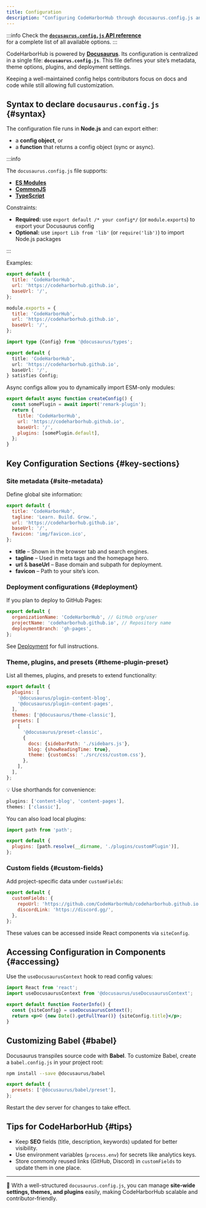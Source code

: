 ```yaml
---
title: Configuration
description: "Configuring CodeHarborHub through docusaurus.config.js and customizing site behavior."
---
```



:::info
Check the [**`docusaurus.config.js` API reference**](https://docusaurus.io/docs/api/docusaurus-config)  
for a complete list of all available options.
:::

CodeHarborHub is powered by **[Docusaurus](https://docusaurus.io/)**. Its configuration is centralized in a single file: **`docusaurus.config.js`**. This file defines your site’s metadata, theme options, plugins, and deployment settings.

Keeping a well-maintained config helps contributors focus on docs and code while still allowing full customization.

<AdsComponent />

## Syntax to declare `docusaurus.config.js` {#syntax}

The configuration file runs in **Node.js** and can export either:

- a **config object**, or  
- a **function** that returns a config object (sync or async).

:::info

The `docusaurus.config.js` file supports:

- [**ES Modules**](https://flaviocopes.com/es-modules/)
- [**CommonJS**](https://flaviocopes.com/commonjs/)
- [**TypeScript**](./typescript-support.mdx#typing-config)

Constraints:

- **Required:** use `export default /* your config*/` (or `module.exports`) to export your Docusaurus config
- **Optional:** use `import Lib from 'lib'` (or `require('lib')`) to import Node.js packages

:::

Examples:

```js title="docusaurus.config.js"
export default {
  title: 'CodeHarborHub',
  url: 'https://codeharborhub.github.io',
  baseUrl: '/',
};
````

```js title="docusaurus.config.js"
module.exports = {
  title: 'CodeHarborHub',
  url: 'https://codeharborhub.github.io',
  baseUrl: '/',
};
```

```ts title="docusaurus.config.ts"
import type {Config} from '@docusaurus/types';

export default {
  title: 'CodeHarborHub',
  url: 'https://codeharborhub.github.io',
  baseUrl: '/',
} satisfies Config;
```

Async configs allow you to dynamically import ESM-only modules:

```js title="docusaurus.config.js"
export default async function createConfig() {
  const somePlugin = await import('remark-plugin');
  return {
    title: 'CodeHarborHub',
    url: 'https://codeharborhub.github.io',
    baseUrl: '/',
    plugins: [somePlugin.default],
  };
}
```

<AdsComponent />

## Key Configuration Sections {#key-sections}

<TOCInline toc={toc} minHeadingLevel={3} maxHeadingLevel={3} />

### Site metadata {#site-metadata}

Define global site information:

```js title="docusaurus.config.js"
export default {
  title: 'CodeHarborHub',
  tagline: 'Learn. Build. Grow.',
  url: 'https://codeharborhub.github.io',
  baseUrl: '/',
  favicon: 'img/favicon.ico',
};
```

* **title** – Shown in the browser tab and search engines.
* **tagline** – Used in meta tags and the homepage hero.
* **url** & **baseUrl** – Base domain and subpath for deployment.
* **favicon** – Path to your site’s icon.

### Deployment configurations {#deployment}

If you plan to deploy to GitHub Pages:

```js
export default {
  organizationName: 'CodeHarborHub', // GitHub org/user
  projectName: 'codeharborhub.github.io', // Repository name
  deploymentBranch: 'gh-pages',
};
```

See [Deployment](https://docusaurus.io/docs/deployment) for full instructions.

### Theme, plugins, and presets {#theme-plugin-preset}

List all themes, plugins, and presets to extend functionality:

```js
export default {
  plugins: [
    '@docusaurus/plugin-content-blog',
    '@docusaurus/plugin-content-pages',
  ],
  themes: ['@docusaurus/theme-classic'],
  presets: [
    [
      '@docusaurus/preset-classic',
      {
        docs: {sidebarPath: './sidebars.js'},
        blog: {showReadingTime: true},
        theme: {customCss: './src/css/custom.css'},
      },
    ],
  ],
};
```

💡 Use shorthands for convenience:

```js
plugins: ['content-blog', 'content-pages'],
themes: ['classic'],
```

You can also load local plugins:

```js
import path from 'path';

export default {
  plugins: [path.resolve(__dirname, './plugins/customPlugin')],
};
```

### Custom fields {#custom-fields}

Add project-specific data under `customFields`:

```js
export default {
  customFields: {
    repoUrl: 'https://github.com/CodeHarborHub/codeharborhub.github.io',
    discordLink: 'https://discord.gg/',
  },
};
```

These values can be accessed inside React components via `siteConfig`.

<AdsComponent />

## Accessing Configuration in Components {#accessing}

Use the `useDocusaurusContext` hook to read config values:

```jsx
import React from 'react';
import useDocusaurusContext from '@docusaurus/useDocusaurusContext';

export default function FooterInfo() {
  const {siteConfig} = useDocusaurusContext();
  return <p>© {new Date().getFullYear()} {siteConfig.title}</p>;
}
```

## Customizing Babel {#babel}

Docusaurus transpiles source code with **Babel**.
To customize Babel, create a `babel.config.js` in your project root:

```bash
npm install --save @docusaurus/babel
```

```js title="babel.config.js"
export default {
  presets: ['@docusaurus/babel/preset'],
};
```

Restart the dev server for changes to take effect.

<AdsComponent />

## Tips for CodeHarborHub {#tips}

* Keep **SEO** fields (title, description, keywords) updated for better visibility.
* Use environment variables (`process.env`) for secrets like analytics keys.
* Store commonly reused links (GitHub, Discord) in `customFields` to update them in one place.

---

🎯 With a well-structured `docusaurus.config.js`,
you can manage **site-wide settings, themes, and plugins** easily,
making CodeHarborHub scalable and contributor-friendly.